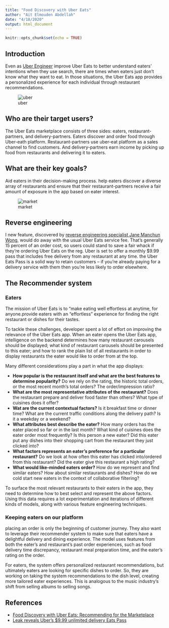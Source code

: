 ```yaml
---
title: "Food Discovery with Uber Eats"
author: "Ait Elmouden Abdellah"
date: "4/18/2020"
output: html_document
---
```


```r
knitr::opts_chunk$set(echo = TRUE)
```

## Introduction 

Even as [Uber Engineer](https://eng.uber.com/) improve Uber Eats to better understand eaters’ intentions when they use search, there are times when eaters just don’t know what they want to eat. In those situations, the Uber Eats app provides a personalized experience for each individual through restaurant recommendations.

![uber](https://1fykyq3mdn5r21tpna3wkdyi-wpengine.netdna-ssl.com/wp-content/uploads/2018/09/Uber_Eats_Recommending_Feature_image-696x298.png)

## Who are their target users?

The Uber Eats marketplace consists of three sides: eaters, restaurant-partners, and delivery-partners. Eaters discover and order food through Uber-eath platform. Restaurant-partners use uber-eat platform as a sales channel to find customers. And delivery-partners earn income by picking up food from restaurants and delivering it to eaters. 

## What are their key goals?

Aid eaters in their decision-making process. help eaters discover a diverse array of restaurants and ensure that their restaurant-partners receive a fair amount of exposure in the app based on eater interest.


![market](https://1fykyq3mdn5r21tpna3wkdyi-wpengine.netdna-ssl.com/wp-content/uploads/2018/09/Uber_Eats_Recommending_Figure_2-696x340.png)

## Reverse engineering

I new feature, discovered by [reverse engineering specialist Jane Manchun Wong](https://www.stitcher.com/podcast/cadence13/marketsnacks-daily/e/60951368?autoplay=true), would do away with the usual Uber Eats service fee. That's generally 15 percent of an order cost, so users could stand to save a fair whack if they're ordering Uber Eats on the reg. Uber is set to offer a monthly $9.99 pass that includes free delivery from any restaurant at any time. the Uber Eats Pass is a solid way to retain customers -- if you're already paying for a delivery service with them then you're less likely to order elsewhere. 

## The Recommender system

### Eaters

The mission of Uber Eats is to “make eating well effortless at anytime, for anyone.provide eaters with an “effortless” experience for finding the right restaurant or dishes for their tastes.

To tackle these challenges, developer spent a lot of effort on improving the relevance of the Uber Eats app. When an eater opens the Uber Eats app, intelligence on the backend determines how many restaurant carousels should be displayed; what kind of restaurant carousels should be presented to this eater; and how to rank the plain list of all restaurants in order to display restaurants the eater would like to order from at the top.

Many different considerations play a part in what the app displays:


- **How popular is the restaurant itself and what are the best features to determine popularity?** Do we rely on the rating, the historic total orders, or the most recent month’s total orders? The order/impression ratio?
- **What are the most representative attributes of the restaurant?** Does the restaurant prepare and deliver food faster than others? What type of cuisines does it offer?
- **Wat are the current contextual factors?** Is it breakfast time or dinner time? What are the current traffic conditions along the delivery path? Is it a weekday or a weekend?
- **What attributes best describe the eater?** How many orders has the eater placed so far or in the last month? What kind of cuisines does the eater order most frequently? Is this person a new eater? Did this eater put any dishes into their shopping cart from the restaurant they just clicked into?
- **What factors represents an eater’s preference for a particular restaurant?** Do we look at how often this eater has clicked into/ordered from this restaurant? Did the eater give this restaurant a high rating?
- **What would like-minded eaters order?** How do we represent and find similar eaters? How about similar restaurants and dishes? How do we cold start new eaters in the context of collaborative filtering?

To surface the most relevant restaurants to their eaters in the app, they need to determine how to best select and represent the above factors. Using this data requires a lot experimentation and iterations of different kinds of models, along with various feature engineering techniques.

### Keeping eaters on our platform

placing an order is only the beginning of customer journey. They also want to leverage their recommender system to make sure that eaters have a delightful delivery and dining experience. The model uses features from both the eater’s and restaurant’s past order experiences, such as food delivery time discrepancy, restaurant meal preparation time, and the eater’s rating on the order.

For eaters, the system offers personalized restaurant recommendations, but ultimately eaters are looking for specific dishes to order. So, they are working on taking the system recommendations to the dish level, creating more tailored eater experiences. This is analogous to the music industry’s shift from selling albums to selling songs.

## References 

- [Food Discovery with Uber Eats: Recommending for the Marketplace](https://eng.uber.com/uber-eats-recommending-marketplace/)
- [Leak reveals Uber’s $9.99 unlimited delivery Eats Pass](https://techcrunch.com/2019/05/21/uber-eats-pass-subscription/)